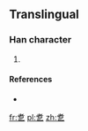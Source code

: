 ==Translingual==

===Han character===
{{Han char|rn=5|rad=乙|as=09|sn=10|four=|canj=十日弓 (JAN)|ids=⿱[[者]][[乙]]}}

# {{defn|Han|sort=乙09}}

====References====
* {{Han ref|kx=0084.241|dj=0171.360|hdz=10056.071|uh=4E7D|ud=20093}}

[[fr:乽]]
[[pl:乽]]
[[zh:乽]]